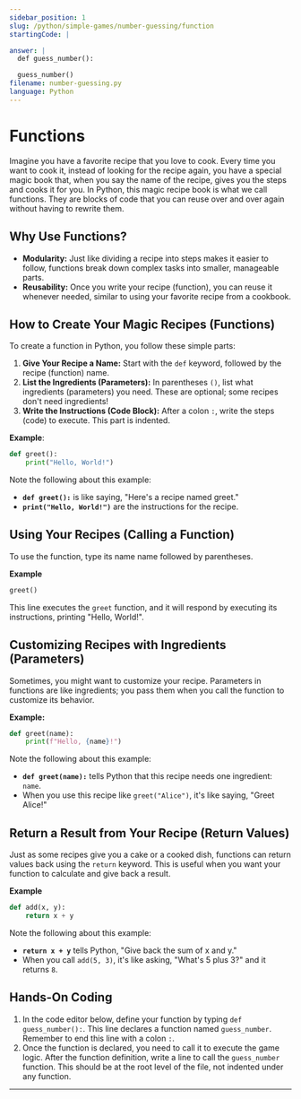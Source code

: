 ```yaml
---
sidebar_position: 1
slug: /python/simple-games/number-guessing/function
startingCode: |

answer: |
  def guess_number():

  guess_number()
filename: number-guessing.py
language: Python
---
```


# Functions


Imagine you have a favorite recipe that you love to cook. Every time you want to cook it, instead of looking for the recipe again, you have a special magic book that, when you say the name of the recipe, gives you the steps and cooks it for you. In Python, this magic recipe book is what we call functions. They are blocks of code that you can reuse over and over again without having to rewrite them.

## Why Use Functions?

- **Modularity:** Just like dividing a recipe into steps makes it easier to follow, functions break down complex tasks into smaller, manageable parts.
- **Reusability:** Once you write your recipe (function), you can reuse it whenever needed, similar to using your favorite recipe from a cookbook.

## How to Create Your Magic Recipes (Functions)

To create a function in Python, you follow these simple parts:

1. **Give Your Recipe a Name:** Start with the `def` keyword, followed by the recipe (function) name.
2. **List the Ingredients (Parameters):** In parentheses `()`, list what ingredients (parameters) you need. These are optional; some recipes don't need ingredients!
3. **Write the Instructions (Code Block):** After a colon `:`, write the steps (code) to execute. This part is indented.

**Example**:

```python
def greet():
    print("Hello, World!")
```

Note the following about this example:

- **`def greet():`** is like saying, "Here's a recipe named greet."
- **`print("Hello, World!")`** are the instructions for the recipe.

## Using Your Recipes (Calling a Function)

To use the function, type its name name followed by parentheses.

**Example**

```python
greet()
```

This line executes the `greet` function, and it will respond by executing its instructions, printing "Hello, World!".

## Customizing Recipes with Ingredients (Parameters)

Sometimes, you might want to customize your recipe. Parameters in functions are like ingredients; you pass them when you call the function to customize its behavior.

**Example:**

```python
def greet(name):
    print(f"Hello, {name}!")
```

Note the following about this example:
- **`def greet(name):`** tells Python that this recipe needs one ingredient: `name`.
- When you use this recipe like `greet("Alice")`, it's like saying, "Greet Alice!"

## Return a Result from Your Recipe (Return Values)

Just as some recipes give you a cake or a cooked dish, functions can return values back using the `return` keyword. This is useful when you want your function to calculate and give back a result.

**Example**

```python
def add(x, y):
    return x + y
```

Note the following about this example:

- **`return x + y`** tells Python, "Give back the sum of x and y."
- When you call `add(5, 3)`, it's like asking, "What's 5 plus 3?" and it returns `8`.

## Hands-On Coding

1. In the code editor below, define your function by typing `def guess_number():`. This line declares a function named `guess_number`. Remember to end this line with a colon `:`.
2. Once the function is declared, you need to call it to execute the game logic. After the function definition, write a line to call the `guess_number` function. This should be at the root level of the file, not indented under any function.

---

<BrowserOnlyFormattedEditor frontMatter={frontMatter}> </BrowserOnlyFormattedEditor>